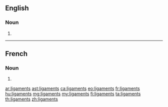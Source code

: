 ==English==

===Noun===
{{head|en|plural}}

# {{plural of|ligament|lang=en}}

----

==French==

===Noun===
{{head|fr|plural|g=m}}

# {{plural of|ligament|lang=fr}}

[[ar:ligaments]]
[[ast:ligaments]]
[[ca:ligaments]]
[[eo:ligaments]]
[[fr:ligaments]]
[[hu:ligaments]]
[[mg:ligaments]]
[[my:ligaments]]
[[fi:ligaments]]
[[ta:ligaments]]
[[th:ligaments]]
[[zh:ligaments]]